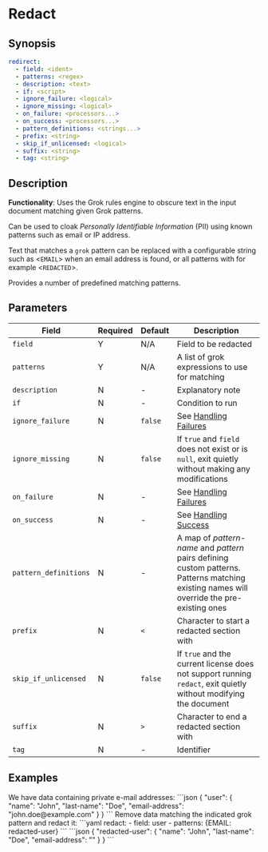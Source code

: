 # Redact

## Synopsis

```yaml {2,3}
redirect:
  - field: <ident>
  - patterns: <regex>
  - description: <text>
  - if: <script>
  - ignore_failure: <logical>
  - ignore_missing: <logical>
  - on_failure: <processors...>
  - on_success: <processors...>
  - pattern_definitions: <strings...>
  - prefix: <string>
  - skip_if_unlicensed: <logical>
  - suffix: <string>
  - tag: <string>
```

## Description

**Functionality**: Uses the Grok rules engine to obscure text in the input document matching given Grok patterns.

Can be used to cloak _Personally Identifiable Information_ (PII) using known patterns such as email or IP address.

Text that matches a `grok` pattern can be replaced with a configurable string such as &lt;`EMAIL`&gt; when an email address is found, or all patterns with for example &lt;`REDACTED`&gt;.

Provides a number of predefined matching patterns.

## Parameters

|Field|Required|Default|Description|
|---|---|---|---|
|`field`|Y|N/A|Field to be redacted|
|`patterns`|Y|N/A|A list of grok expressions to use for matching|
|`description`|N|-|Explanatory note|
|`if`|N|-|Condition to run|
|`ignore_failure`|N|`false`|See [Handling Failures](../handling-failures.mdx)|
|`ignore_missing`|N|`false`|If `true` and `field` does not exist or is `null`, exit quietly without making any modifications|
|`on_failure`|N|-|See [Handling Failures](../handling-failures.mdx)|
|`on_success`|N|-|See [Handling Success](../handling-success.mdx)|
|`pattern_definitions`|N|-|A map of _pattern-name_ and _pattern_ pairs defining custom patterns. Patterns matching existing names will override the pre-existing ones|
|`prefix`|N|`<`|Character to start a redacted section with|
|`skip_if_unlicensed`|N|`false`|If `true` and the current license does not support running `redact`, exit quietly without modifying the document|
|`suffix`|N|`>`|Character to end a redacted section with|
|`tag`|N|-|Identifier|

## Examples

<ExampleGrid>
  <CommentCol>
    We have data containing private e-mail addresses:
  </CommentCol>
  <CodeCol>
  ```json
  {
    "user": {
      "name": "John",
      "last-name": "Doe",
      "email-address": "john.doe@example.com"
    }
  }
  ```
  </CodeCol>

  <CommentCol>
    Remove data matching the indicated grok pattern and redact it:
  </CommentCol>
  <CodeCol>
    ```yaml
    redact:
      - field: user
      - patterns: {EMAIL: redacted-user}
    ```
    ```json
    {
      "redacted-user": {
        "name": "John",
        "last-name": "Doe",
        "email-address": "<REDACTED>"
      }
    }
    ```
  </CodeCol>
</ExampleGrid>
